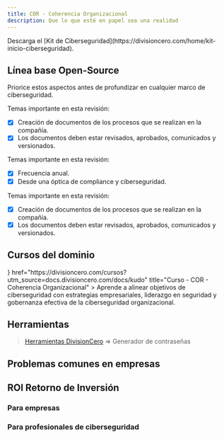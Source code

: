 ```yaml
---
title: COR - Coherencia Organizacional
description: Que lo que esté en papel sea una realidad
---
```



<Callout title="Quieres aprender más?">
  Descarga el [Kit de Ciberseguridad](https://divisioncero.com/home/kit-inicio-ciberseguridad).
</Callout>


## Línea base Open-Source

Priorice estos aspectos antes de profundizar en cualquier marco de ciberseguridad.

<Accordions type="single">
  <Accordion title="1. Revisión de documentación anual.">
  
  Temas importante en esta revisión:

  - [X] Creación de documentos de los procesos que se realizan en la compañía.
  - [X] Los documentos deben estar revisados, aprobados, comunicados y versionados.
  
  </Accordion>
</Accordions>

<Accordions type="single">
  <Accordion title="2. Auditorías internas y externas.">
  
  Temas importante en esta revisión:

  - [X] Frecuencia anual.
  - [X] Desde una óptica de compliance y ciberseguridad.
  
  </Accordion>
</Accordions>

<Accordions type="single">
  <Accordion title="3. Proceso de recopilación de evidencias para controles de ciberseguridad.">
  
  Temas importante en esta revisión:

  - [X] Creación de documentos de los procesos que se realizan en la compañía.
  - [X] Los documentos deben estar revisados, aprobados, comunicados y versionados.
  
  </Accordion>
</Accordions>


## Cursos del dominio

<Cards>
  <Card
    icon={<GraduationCap />}
    href="https://divisioncero.com/cursos?utm_source=docs.divisioncero.com/docs/kudo"
    title="Curso - COR - Coherencia Organizacional"
  >
    Aprende a alinear objetivos de ciberseguridad con estrategias empresariales, liderazgo en seguridad y gobernanza efectiva de la ciberseguridad organizacional.
  </Card>
</Cards>


## Herramientas

> [Herramientas DivisionCero](https://divisioncero.com/herramientas?utm_source=docs.divisioncero.com/docs/kudo) => Generador de contraseñas


## Problemas comunes en empresas

<Callout title="No hay documentación de procesos y se crean o revisan solo en auditorías" type="warning"></Callout>
<Callout title="Los documentos no reflejan la realidad de la estrategia ni de cómo funcionan la compañía." type="warning"></Callout>
<Callout title="Se tiene la percepción que los procesos son lentos, pero no tienen en cuenta el tamaño de la compañía." type="warning"></Callout>


## ROI Retorno de Inversión

### Para empresas

<Callout title="Optimización del tiempo en creación y ruta para tener cobertura en procesos. Mejora Business as Usual BaU."></Callout>
<Callout title="Enfoque en actividades reales de ciberseguridad."></Callout>
<Callout title="Anticipación a controles de diferentes framework de ciberseguridad."></Callout>

### Para profesionales de ciberseguridad

<Callout title="Conocimiento y herramientas para identificar riesgos de ciberseguridad en las compañías." type="success"></Callout>
<Callout title="Metodología de referencia para mejora continua de la ciberseguridad empresarial." type="success"></Callout>
<Callout title="Aumento de habilidades detalladas de ciberseguridad." type="success"></Callout>

